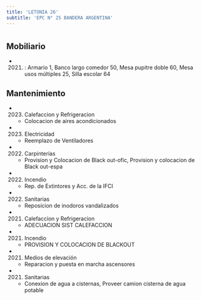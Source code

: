 ```yaml
---
title: 'LETONIA 26'
subtitle: 'EPC N° 25 BANDERA ARGENTINA'
---
```


#


## Mobiliario

*  (2021) : Armario 1, Banco largo comedor 50, Mesa pupitre doble 60, Mesa usos múltiples 25, Silla escolar 64 





## Mantenimiento

*  (2023) Calefaccion y Refrigeracion 
    + Colocacion de aires acondicionados

*  (2023) Electricidad 
    + Reemplazo de Ventiladores

*  (2022) Carpinterías 
    + Provision y Colocacion de Black out-ofic, Provision y colocacion de Black out-espa

*  (2022) Incendio 
    + Rep. de Extintores y Acc. de la IFCI

*  (2022) Sanitarias 
    + Reposicion de inodoros vandalizados

*  (2021) Calefaccion y Refrigeracion 
    + ADECUACION SIST CALEFACCION

*  (2021) Incendio 
    + PROVISION Y COLOCACION DE BLACKOUT

*  (2021) Medios de elevación 
    + Reparacion y puesta en marcha ascensores

*  (2021) Sanitarias 
    + Conexion de agua a cisternas, Proveer camion cisterna de agua potable



